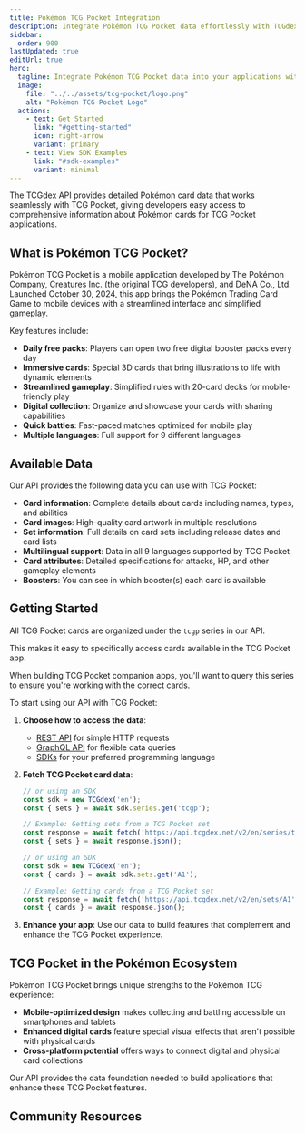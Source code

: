 ```yaml
---
title: Pokémon TCG Pocket Integration
description: Integrate Pokémon TCG Pocket data effortlessly with TCGdex's multilingual API. Access detailed card information, images, set & boosters data to enhance your applications.
sidebar:
  order: 900
lastUpdated: true
editUrl: true
hero:
  tagline: Integrate Pokémon TCG Pocket data into your applications with ease
  image:
    file: "../../assets/tcg-pocket/logo.png"
    alt: "Pokémon TCG Pocket Logo"
  actions:
    - text: Get Started
      link: "#getting-started"
      icon: right-arrow
      variant: primary
    - text: View SDK Examples
      link: "#sdk-examples"
      variant: minimal
---
```


The TCGdex API provides detailed Pokémon card data that works seamlessly with TCG Pocket, giving developers easy access to comprehensive information about Pokémon cards for TCG Pocket applications.

## What is Pokémon TCG Pocket?

Pokémon TCG Pocket is a mobile application developed by The Pokémon Company, Creatures Inc. (the original TCG developers), and DeNA Co., Ltd. Launched October 30, 2024, this app brings the Pokémon Trading Card Game to mobile devices with a streamlined interface and simplified gameplay.

Key features include:

- **Daily free packs**: Players can open two free digital booster packs every day
- **Immersive cards**: Special 3D cards that bring illustrations to life with dynamic elements
- **Streamlined gameplay**: Simplified rules with 20-card decks for mobile-friendly play
- **Digital collection**: Organize and showcase your cards with sharing capabilities
- **Quick battles**: Fast-paced matches optimized for mobile play
- **Multiple languages**: Full support for 9 different languages

## Available Data

Our API provides the following data you can use with TCG Pocket:

- **Card information**: Complete details about cards including names, types, and abilities
- **Card images**: High-quality card artwork in multiple resolutions
- **Set information**: Full details on card sets including release dates and card lists
- **Multilingual support**: Data in all 9 languages supported by TCG Pocket
- **Card attributes**: Detailed specifications for attacks, HP, and other gameplay elements
- **Boosters**: You can see in which booster(s) each card is available

## Getting Started

All TCG Pocket cards are organized under the `tcgp` series in our API.

This makes it easy to specifically access cards available in the TCG Pocket app.

When building TCG Pocket companion apps, you'll want to query this series to ensure you're working with the correct cards.

To start using our API with TCG Pocket:

1. **Choose how to access the data**:
   - [REST API](/rest) for simple HTTP requests
   - [GraphQL API](/graphql) for flexible data queries
   - [SDKs](/sdks) for your preferred programming language

2. **Fetch TCG Pocket card data**:
   ```javascript
   // or using an SDK
   const sdk = new TCGdex('en');
   const { sets } = await sdk.series.get('tcgp');

   // Example: Getting sets from a TCG Pocket set
   const response = await fetch('https://api.tcgdex.net/v2/en/series/tcgp');
   const { sets } = await response.json();
   ```

   ```javascript
   // or using an SDK
   const sdk = new TCGdex('en');
   const { cards } = await sdk.sets.get('A1');

   // Example: Getting cards from a TCG Pocket set
   const response = await fetch('https://api.tcgdex.net/v2/en/sets/A1');
   const { cards } = await response.json();
   ```

3. **Enhance your app**:
   Use our data to build features that complement and enhance the TCG Pocket experience.

## TCG Pocket in the Pokémon Ecosystem

Pokémon TCG Pocket brings unique strengths to the Pokémon TCG experience:

- **Mobile-optimized design** makes collecting and battling accessible on smartphones and tablets
- **Enhanced digital cards** feature special visual effects that aren't possible with physical cards
- **Cross-platform potential** offers ways to connect digital and physical card collections

Our API provides the data foundation needed to build applications that enhance these TCG Pocket features.

## Community Resources

<CardGrid>
  <LinkCard
    href="/sdks"
    title="SDKs"
    description="Use our official SDK implementations to streamline your integration"
  />
  <LinkCard
    href="https://discord.gg/NehYTAhsZE"
    title="Join our Discord"
    description="Get help with your TCG Pocket integration from our community"
  />
  <LinkCard
    href="/rest/filtering-sorting-pagination"
    title="Advanced Filtering"
    description="Learn how to filter API results for specific TCG Pocket needs"
  />
</CardGrid>
